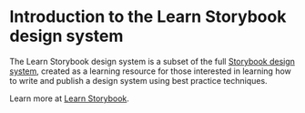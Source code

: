 
<Meta title="Introduction/Introduction" />

# Introduction to the Learn Storybook design system

The Learn Storybook design system is a subset of the full [Storybook design system](https://github.com/storybookjs/design-system/), created as a learning resource for those interested in learning how to write and publish a design system using best practice techniques.

Learn more at [Learn Storybook](https://learnstorybook.com).